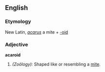 ==English==

===Etymology===
New Latin, ''[[acarus]]'' a mite + [[-oid]]

===Adjective===
'''acaroid'''

# ''(Zoölogy):'' Shaped like or resembling a [[mite]].